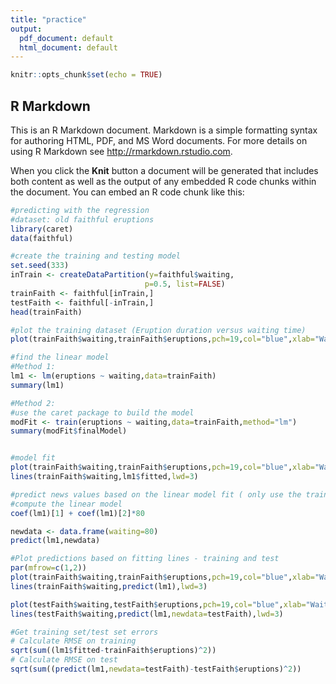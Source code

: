 ```yaml
---
title: "practice"
output:
  pdf_document: default
  html_document: default
---
```


```r
knitr::opts_chunk$set(echo = TRUE)
```

## R Markdown

This is an R Markdown document. Markdown is a simple formatting syntax for authoring HTML, PDF, and MS Word documents. For more details on using R Markdown see <http://rmarkdown.rstudio.com>.

When you click the **Knit** button a document will be generated that includes both content as well as the output of any embedded R code chunks within the document. You can embed an R code chunk like this:

```r
#predicting with the regression
#dataset: old faithful eruptions
library(caret)
data(faithful)

#create the training and testing model
set.seed(333)
inTrain <- createDataPartition(y=faithful$waiting,
                              p=0.5, list=FALSE)
trainFaith <- faithful[inTrain,]
testFaith <- faithful[-inTrain,]
head(trainFaith)

#plot the training dataset (Eruption duration versus waiting time)
plot(trainFaith$waiting,trainFaith$eruptions,pch=19,col="blue",xlab="Waiting",ylab="Duration")

#find the linear model
#Method 1:
lm1 <- lm(eruptions ~ waiting,data=trainFaith)
summary(lm1)

#Method 2:
#use the caret package to build the model
modFit <- train(eruptions ~ waiting,data=trainFaith,method="lm")
summary(modFit$finalModel)


#model fit
plot(trainFaith$waiting,trainFaith$eruptions,pch=19,col="blue",xlab="Waiting",ylab="Duration")
lines(trainFaith$waiting,lm1$fitted,lwd=3)

#predict news values based on the linear model fit ( only use the training dataset)
#compute the linear model
coef(lm1)[1] + coef(lm1)[2]*80

newdata <- data.frame(waiting=80)
predict(lm1,newdata)

#Plot predictions based on fitting lines - training and test
par(mfrow=c(1,2))
plot(trainFaith$waiting,trainFaith$eruptions,pch=19,col="blue",xlab="Waiting",ylab="Duration")
lines(trainFaith$waiting,predict(lm1),lwd=3)

plot(testFaith$waiting,testFaith$eruptions,pch=19,col="blue",xlab="Waiting",ylab="Duration")
lines(testFaith$waiting,predict(lm1,newdata=testFaith),lwd=3)

#Get training set/test set errors
# Calculate RMSE on training
sqrt(sum((lm1$fitted-trainFaith$eruptions)^2))
# Calculate RMSE on test
sqrt(sum((predict(lm1,newdata=testFaith)-testFaith$eruptions)^2))



```

